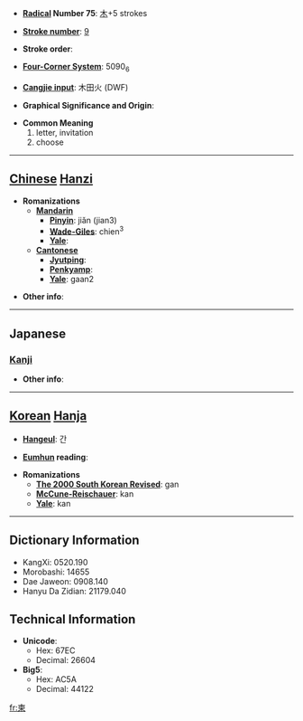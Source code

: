 * '''[[Wiktionary:Chinese radical index| Radical]] Number 75''': [[Wiktionary:Chinese radical index 木|木]]+5 strokes

* '''[[Wiktionary:Chinese total strokes index|Stroke number]]''': [[Wiktionary:Chinese total strokes index 9|9]]

* '''Stroke order''': 

* '''[[Wiktionary:Chinese four corner index|Four-Corner System]]''': 5090<sub>6</sub>

* '''[[Wiktionary:Chinese Cangjie index|Cangjie input]]''': 木田火 (DWF)

* '''Graphical Significance and Origin''': 

* '''Common Meaning'''
*#letter, invitation
*# choose


----

== [[Chinese]] [[Hanzi]] ==

* '''Romanizations'''
** '''[[Mandarin]]'''
*** '''[[Pinyin]]''': jiǎn (jian3)
*** '''[[Wade-Giles]]''': chien<sup>3</sup>
*** '''[[Yale]]''': 
** '''[[Cantonese]]'''
*** '''[[Jyutping]]''':
*** '''[[Penkyamp]]''': 
*** '''[[Yale]]''': gaan2

* '''Other info''': 

----

==Japanese==
===[[Kanji]]===
{{kanji|on readings=[[かん]] (kan), [[けん]] (ken)|kun readings=[[えらぶ]] (erabu), [[てがみ]] (tegami)}}

* '''Other info''':  

----

== [[Korean]] [[Hanja]] ==

* '''[[Hangeul]]''': 간

* '''[[Eumhun]] reading''': 

* '''Romanizations'''
** '''[[The 2000 South Korean Revised Romanization|The 2000 South Korean Revised]]''': gan
** '''[[McCune-Reischauer]]''': kan
** '''[[Yale]]''': kan

----

== Dictionary Information ==

* KangXi: 0520.190
* Morobashi: 14655
* Dae Jaweon: 0908.140
* Hanyu Da Zidian: 21179.040

== Technical Information ==

* '''Unicode''':
** Hex: 67EC
** Decimal: 26604
* '''Big5''':
** Hex: AC5A
** Decimal: 44122

[[fr:柬]]